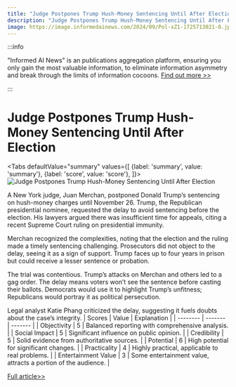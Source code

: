 ```yaml
---
title: "Judge Postpones Trump Hush-Money Sentencing Until After Election"
description: "Judge Postpones Trump Hush-Money Sentencing Until After Election"
image: https://image.informedainews.com/2024/09/Pol-xZ1-1725713021-0.jpg
---
```



:::info

"Informed AI News" is an publications aggregation platform, ensuring you only gain the most valuable information, to eliminate information asymmetry and break through the limits of information cocoons.  [Find out more >>](/)

:::

# Judge Postpones Trump Hush-Money Sentencing Until After Election


<Tabs
	defaultValue="summary"
	values={[
	{label: 'summary', value: 'summary'},
	{label: 'score', value: 'score'},
]}>
<TabItem value="summary">
<img
  src="https://image.informedainews.com/2024/09/Pol-xZ1-1725713021-0.jpg"
  alt="Judge Postpones Trump Hush-Money Sentencing Until After Election"
/>



A New York judge, Juan Merchan, postponed Donald Trump’s sentencing on hush-money charges until November 26. Trump, the Republican presidential nominee, requested the delay to avoid sentencing before the election. His lawyers argued there was insufficient time for appeals, citing a recent Supreme Court ruling on presidential immunity.

Merchan recognized the complexities, noting that the election and the ruling made a timely sentencing challenging. Prosecutors did not object to the delay, seeing it as a sign of support. Trump faces up to four years in prison but could receive a lesser sentence or probation.

The trial was contentious. Trump’s attacks on Merchan and others led to a gag order. The delay means voters won’t see the sentence before casting their ballots. Democrats would use it to highlight Trump’s unfitness; Republicans would portray it as political persecution.

Legal analyst Katie Phang criticized the delay, suggesting it fuels doubts about the case’s integrity.
</TabItem>
<TabItem value="score">
	| Scores     | Value   | Explanation |
	| -------- | ------- | ------- |
	| Objectivity  | 5    | Balanced reporting with comprehensive analysis.    |
	| Social Impact | 5     | Significant influence on public opinion.    |
	| Credibility    | 5    | Solid evidence from authoritative sources.    |
	| Potential    | 6    | High potential for significant changes.    |
	| Practicality    | 4    | Highly practical, applicable to real problems.    |
	| Entertainment Value    | 3    | Some entertainment value, attracts a portion of the audience.    |
</TabItem>
</Tabs>

[Full article>>](https://www.theguardian.com/us-news/article/2024/sep/06/trump-hush-money-sentencing)
